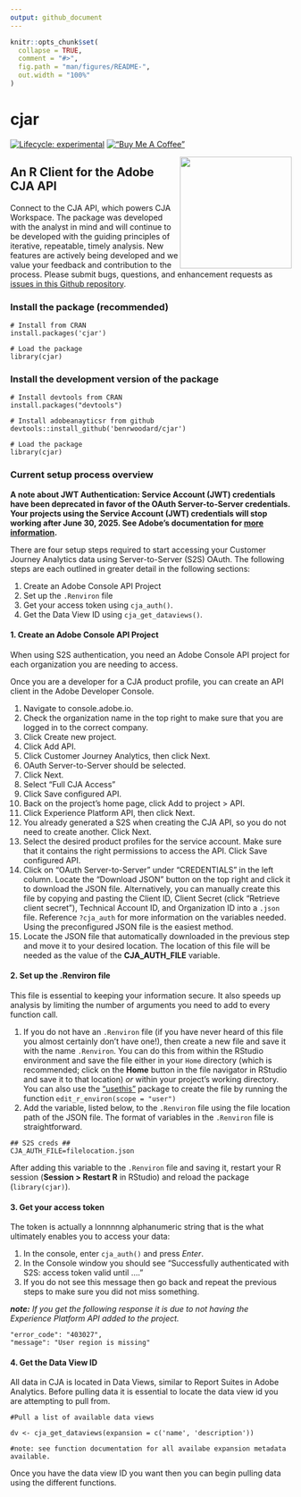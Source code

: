 ```yaml
---
output: github_document
---
```


<!-- README.md is generated from README.Rmd. Please edit that file -->

```r
knitr::opts_chunk$set(
  collapse = TRUE,
  comment = "#>",
  fig.path = "man/figures/README-",
  out.width = "100%"
)
```

# cjar

<!-- badges: start -->

[![Lifecycle:
experimental](https://img.shields.io/badge/lifecycle-experimental-orange.svg)](https://lifecycle.r-lib.org/articles/stages.html)
[!["Buy Me A Coffee"](https://www.buymeacoffee.com/assets/img/custom_images/orange_img.png)](https://buymeacoffee.com/benrwoodard)
<!-- badges: end -->

<img src="man/figures/logo.png" align="right" width = "200"/>

## An R Client for the Adobe CJA API

Connect to the CJA API, which powers CJA Workspace. The package was developed with the analyst in mind and will continue to be developed with the guiding principles of iterative, repeatable, timely analysis. New features are actively being developed and we value your feedback and contribution to the process. Please submit bugs, questions, and enhancement requests as [issues in this Github repository](https://github.com/benrwoodard/cjar/issues).
  
### Install the package (recommended)

```
# Install from CRAN
install.packages('cjar')

# Load the package
library(cjar)
```

### Install the development version of the package

```
# Install devtools from CRAN
install.packages("devtools")

# Install adobeanayticsr from github
devtools::install_github('benrwoodard/cjar') 

# Load the package
library(cjar) 
```

### Current setup process overview

**A note about JWT Authentication: Service Account (JWT) credentials have been deprecated in favor of the OAuth Server-to-Server credentials. Your projects using the Service Account (JWT) credentials will stop working after June 30, 2025. See Adobe's documentation for [more information](https://developer.adobe.com/developer-console/docs/guides/authentication/ServerToServerAuthentication/migration/).**

There are four setup steps required to start accessing your Customer Journey Analytics data using Server-to-Server (S2S) OAuth. The following steps are each outlined in greater detail in the following sections:

  1. Create an Adobe Console API Project
  2. Set up the `.Renviron` file
  3. Get your access token using `cja_auth()`.
  4. Get the Data View ID using `cja_get_dataviews()`.

#### 1. Create an Adobe Console API Project

When using S2S authentication, you need an Adobe Console API project for each organization you are needing to access.

Once you are a developer for a CJA product profile, you can create an API client in the Adobe Developer Console.

1. Navigate to console.adobe.io.
2. Check the organization name in the top right to make sure that you are logged in to the correct company.
3. Click Create new project.
4. Click Add API.
5. Click Customer Journey Analytics, then click Next.
7. OAuth Server-to-Server should be selected.
8. Click Next.
9. Select "Full CJA Access" 
10. Click Save configured API.
11. Back on the project's home page, click Add to project > API.
12. Click Experience Platform API, then click Next.
13. You already generated a S2S when creating the CJA API, so you do not need to create another. Click Next.
14. Select the desired product profiles for the service account. Make sure that it contains the right permissions to access the API. Click Save configured API.
15. Click on "OAuth Server-to-Server" under "CREDENTIALS" in the left column. Locate the "Download JSON" button on the top right and click it to download the JSON file. Alternatively, you can manually create this file by copying and pasting the Client ID, Client Secret (click “Retrieve client secret”), Technical Account ID, and Organization ID into a `.json` file.  Reference `?cja_auth` for more information on the variables needed. Using the preconfigured JSON file is the easiest method.
16. Locate the JSON file that automatically downloaded in the previous step and move it to your desired location. The location of this file will be needed as the value of the **CJA_AUTH_FILE** variable.


#### 2. Set up the .Renviron file

This file is essential to keeping your information secure. It also speeds up analysis by limiting the number of arguments you need to add to every function call. 

  1. If you do not have an `.Renviron` file (if you have never heard of this file you almost certainly don't have one!), then create a new file and save it with the name `.Renviron`. You can do this from within the RStudio environment and save the file either in your `Home` directory (which is recommended; click on the **Home** button in the file navigator in RStudio and save it to that location) _or_ within your project's working directory. You can also use the ["usethis"](https://usethis.r-lib.org/reference/edit.html) package to create the file by running the function `edit_r_environ(scope = "user")`
  2. Add the variable, listed below, to the `.Renviron` file using the file location path of the JSON file. The format of variables in the `.Renviron` file is straightforward.
  
```
## S2S creds ##
CJA_AUTH_FILE=filelocation.json
```
      
After adding this variable to the `.Renviron` file and saving it, restart your R session (**Session > Restart R** in RStudio) and reload the package (`library(cjar)`). 


#### 3. Get your access token

The token is actually a lonnnnng alphanumeric string that is the what ultimately enables you to access your data:

1. In the console, enter `cja_auth()` and press _Enter_.
2. In the Console window you should see "Successfully authenticated with S2S: access token valid until ...."
3. If you do not see this message then go back and repeat the previous steps to make sure you did not miss something.

***note:** If you get the following response it is due to not having the Experience Platform API added to the project.*
```
"error_code": "403027",
"message": "User region is missing"
```

#### 4. Get the Data View ID

All data in CJA is located in Data Views, similar to Report Suites in Adobe Analytics. Before pulling data it is essential to locate the data view id you are attempting to pull from.  

```
#Pull a list of available data views

dv <- cja_get_dataviews(expansion = c('name', 'description')) 

#note: see function documentation for all availabe expansion metadata available.
```

Once you have the data view ID you want then you can begin pulling data using the different functions.
